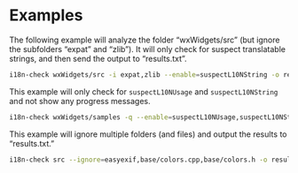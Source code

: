 # Examples

The following example will analyze the folder "wxWidgets/src" (but ignore the subfolders "expat" and "zlib"). It will only check for suspect translatable strings, and then send the output to "results.txt".

``` .bash
i18n-check wxWidgets/src -i expat,zlib --enable=suspectL10NString -o results.txt
```

This example will only check for `suspectL10NUsage` and `suspectL10NString` and not show any progress messages.

``` .bash
i18n-check wxWidgets/samples -q --enable=suspectL10NUsage,suspectL10NString
```

This example will ignore multiple folders (and files) and output the results to "results.txt."

``` .bash
i18n-check src --ignore=easyexif,base/colors.cpp,base/colors.h -o results.txt
```
